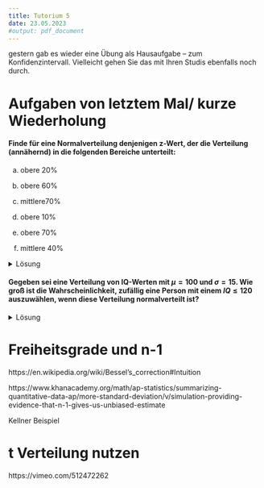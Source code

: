 ```yaml
---
title: Tutorium 5
date: 23.05.2023
#output: pdf_document
---
```


gestern gab es wieder eine Übung als Hausaufgabe – zum Konfidenzintervall. Vielleicht gehen Sie das mit Ihren Studis ebenfalls noch durch.

# Aufgaben von letztem Mal/ kurze Wiederholung
#### Finde für eine Normalverteilung denjenigen z-Wert, der die Verteilung (annähernd) in die folgenden Bereiche unterteilt:

(a) obere 20%

(b) obere 60%

(c) mittlere70%

(d) obere 10%

(e) obere 70%

(f) mittlere 40%

<details> <summary>Lösung</summary>

in R mit qnorm() lösbar

(a) qnorm(1 - 0.8) = -0.8416212

(b) qnorm(1 - 0.4) = 0.2533471

(c) obere grenze: qnorm(0.85) = 1.036433 /// untere grenze: qnorm(0.15) = -1.036433

(d) qnorm(1 - 0.1) = 1.281552

(e) qnorm(1 - 0.7) = -0.5244

(f) $\frac{60}{2} = 30 \rightarrow$ qnorm(0.3) = -0.5244005 und 0.5244005

</details>
    
#### Gegeben sei eine Verteilung von IQ-Werten mit $\mu = 100$ und $\sigma = 15$. Wie groß ist die Wahrscheinlichkeit, zufällig eine Person mit einem $IQ \leq 120$ auszuwählen, wenn diese Verteilung normalverteilt ist?

<details> <summary>Lösung</summary>
1. Z-Wert berechnen:
$z=\frac{x - \bar{x}}{s} = \frac{120IQ - 100IQ}{15IQ} = 1,333$

2. gesucht ist $P(IQ > 120) \rightarrow$ Wie groß ist die Fläche unter der Normalverteilung links von $z = 1,333$? $\rightarrow$ Z-Tabelle für 1,33: 0,9082 $\rightarrow$ 90,82%

</details>

# Freiheitsgrade und n-1
https://en.wikipedia.org/wiki/Bessel's_correction#Intuition

https://www.khanacademy.org/math/ap-statistics/summarizing-quantitative-data-ap/more-standard-deviation/v/simulation-providing-evidence-that-n-1-gives-us-unbiased-estimate

Kellner Beispiel

#  t Verteilung nutzen

https://vimeo.com/512472262

